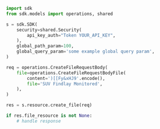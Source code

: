 ```python showLineNumbers copy filename="Create File usage example"
import sdk
from sdk.models import operations, shared

s = sdk.SDK(
    security=shared.Security(
        api_key_auth="Token YOUR_API_KEY",
    ),
    global_path_param=100,
    global_query_param='some example global query param',
)

req = operations.CreateFileRequestBody(
    file=operations.CreateFileRequestBodyFile(
        content=')[[Fy&xHJ9'.encode(),
        file='SUV Findlay Monitored',
    ),
)

res = s.resource.create_file(req)

if res.file_resource is not None:
    # handle response
```
